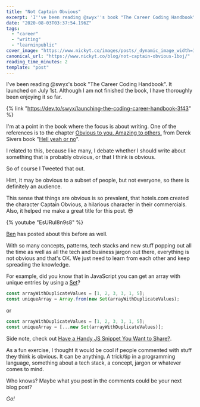 ```yaml
---
title: "Not Captain Obvious"
excerpt: 'I''ve been reading @swyx''s book "The Career Coding Handbook". It launched on July 1st. Although I am...'
date: "2020-08-03T03:37:54.196Z"
tags:
  - "career"
  - "writing"
  - "learninpublic"
cover_image: "https://www.nickyt.co/images/posts/_dynamic_image_width=1000,height=420,fit=cover,gravity=auto,format=auto_https%3A%2F%2Fdev-to-uploads.s3.amazonaws.com%2Fi%2Fg6zipfc343b56kfou7pw.png"
canonical_url: "https://www.nickyt.co/blog/not-captain-obvious-1boj/"
reading_time_minutes: 2
template: "post"
---
```




I've been reading @swyx's book "The Career Coding Handbook". It launched on July 1st. Although I am not finished the book, I have thoroughly been enjoying it so far.

{% link "https://dev.to/swyx/launching-the-coding-career-handbook-3f43" %}

I'm at a point in the book where the focus is about writing. One of the references is to the chapter [Obvious to you. Amazing to others.](https://sivers.org/obvious) from Derek Sivers book "[Hell yeah or no](https://sivers.org/n)".

I related to this, because like many, I debate whether I should write about something that is probably obvious, or that I think is obvious.

So of course I Tweeted that out.

<Twitter id="1289915958430072832" />

Hint, it may be obvious to a subset of people, but not everyone, so there is definitely an audience.

This sense that things are obvious is so prevalent, that hotels.com created the character Captain Obvious, a hilarious character in their commercials. Also, it helped me make a great title for this post. 😎

{% youtube "EsURuI8n9s8" %}

[Ben](https://dev.to/ben) has posted about this before as well.

<Embed url="https://dev.to/ben/nothing-in-software-development-is-obvious--5hmm" />

With so many concepts, patterns, tech stacks and new stuff popping out all the time as well as all the tech and business jargon out there, everything is not obvious and that's OK. We just need to learn from each other and keep spreading the knowledge.

For example, did you know that in JavaScript you can get an array with unique entries by using a [Set](https://developer.mozilla.org/en-US/docs/Web/JavaScript/Reference/Global_Objects/Set)?

```javascript
const arrayWithDuplicateValues = [1, 2, 3, 3, 1, 5];
const uniqueArray = Array.from(new Set(arrayWithDuplicateValues);
```

or

```javascript
const arrayWithDuplicateValues = [1, 2, 3, 3, 1, 5];
const uniqueArray = [...new Set(arrayWithDuplicateValues)];
```

Side note, check out [Have a Handy JS Snippet You Want to Share?](https://dev.to/nickytonline/handy-js-snippets-352f).

As a fun exercise, I thought it would be cool if people commented with stuff they think is obvious. It can be anything. A trick/tip in a programming language, something about a tech stack, a concept, jargon or whatever comes to mind.

Who knows? Maybe what you post in the comments could be your next blog post?

<em>Go!</em>
